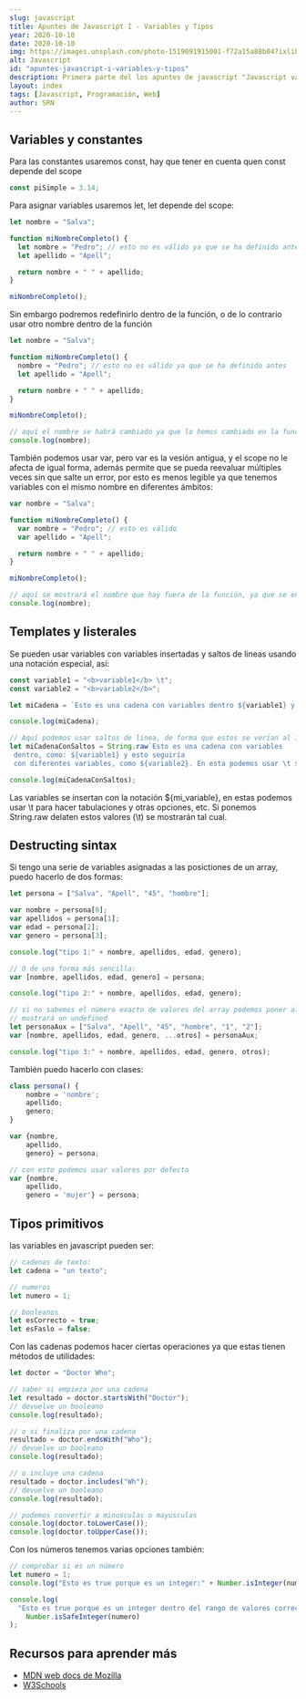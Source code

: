 ```yaml
---
slug: javascript
title: Apuntes de Javascript I - Variables y Tipos
year: 2020-10-10
date: 2020-10-10
img: https://images.unsplash.com/photo-1519091915001-f72a15a88b04?ixlib=rb-1.2.1&ixid=eyJhcHBfaWQiOjEyMDd9
alt: Javascript
id: "apuntes-javascript-i-variables-y-tipos"
description: Primera parte del los apuntes de javascript "Javascript variables y tipos", uso de las variables en javascript y tipos de variables, constantes, templates y literales
layout: index
tags: [Javascript, Programación, Web]
author: SRN
---
```


## Variables y constantes

Para las constantes usaremos const, hay que tener en cuenta quen const depende del scope

```javascript
const piSimple = 3.14;
```

Para asignar variables usaremos let, let depende del scope:

```javascript
let nombre = "Salva";

function miNombreCompleto() {
  let nombre = "Pedro"; // esto no es válido ya que se ha definido antes, se producirá un error
  let apellido = "Apell";

  return nombre + " " + apellido;
}

miNombreCompleto();
```

Sin embargo podremos redefinirlo dentro de la función, o de lo contrario usar otro nombre dentro de la función

```javascript
let nombre = "Salva";

function miNombreCompleto() {
  nombre = "Pedro"; // esto no es válido ya que se ha definido antes
  let apellido = "Apell";

  return nombre + " " + apellido;
}

miNombreCompleto();

// aquí el nombre se habrá cambiado ya que lo hemos cambiado en la función
console.log(nombre);
```

También podemos usar var, pero var es la vesión antigua, y el scope no le afecta de igual forma, además permite que se pueda reevaluar múltiples veces sin que salte un error, por esto es menos legible ya que tenemos variables con el mismo nombre en diferentes ámbitos:

```javascript
var nombre = "Salva";

function miNombreCompleto() {
  var nombre = "Pedro"; // esto es válido
  var apellido = "Apell";

  return nombre + " " + apellido;
}

miNombreCompleto();

// aquí se mostrará el nombre que hay fuera de la función, ya que se entiende que dentro estas usando otra variable
console.log(nombre);
```

## Templates y listerales

Se pueden usar variables con variables insertadas y saltos de lineas usando una notación especial, así:

```javascript
const variable1 = "<b>variable1</b> \t";
const variable2 = "<b>variable2</b>";

let miCadena = `Esto es una cadena con variables dentro ${variable1} y esto seguiría con diferentes ${variable2}`;

console.log(miCadena);

// Aquí podemos usar saltos de linea, de forma que estos se verían al imprimirlos en la web
let miCadenaConSaltos = String.raw`Esto es una cadena con variables
 dentro, como: ${variable1} y esto seguiría
 con diferentes variables, como ${variable2}. En esta podemos usar \t sin que afecte a nada porque tenemos String.raw puesto `;

console.log(miCadenaConSaltos);
```

Las variables se insertan con la notación ${mi_variable}, en estas podemos usar \t para hacer tabulaciones y otras opciones, etc. Si ponemos String.raw delaten estos valores (\t) se mostrarán tal cual.

## Destructing sintax

Si tengo una serie de variables asignadas a las posictiones de un array, puedo hacerlo de dos formas:

```javascript
let persona = ["Salva", "Apell", "45", "hombre"];

var nombre = persona[0];
var apellidos = persona[1];
var edad = persona[2];
var genero = persona[3];

console.log("tipo 1:" + nombre, apellidos, edad, genero);

// O de una forma más sencilla:
var [nombre, apellidos, edad, genero] = persona;

console.log("tipo 2:" + nombre, apellidos, edad, genero);

// si no sabemos el número exacto de valores del array podemos poner al final ...mivariable, que contendrá el resto de valores, sino
// mostrará un undefined
let personaAux = ["Salva", "Apell", "45", "hombre", "1", "2"];
var [nombre, apellidos, edad, genero, ...otros] = personaAux;

console.log("tipo 3:" + nombre, apellidos, edad, genero, otros);
```

También puedo hacerlo con clases:

```javascript
class persona() {
    nombre = 'nombre';
    apellido;
    genero;
}

var {nombre,
    apellido,
    genero} = persona;

// con esto podemos usar valores por defecto
var {nombre,
    apellido,
    genero = 'mujer'} = persona;
```

## Tipos primitivos

las variables en javascript pueden ser:

```javascript
// cadenas de texto:
let cadena = "un texto";

// numeros
let numero = 1;

// booleanos
let esCorrecto = true;
let esFaslo = false;
```

Con las cadenas podemos hacer ciertas operaciones ya que estas tienen métodos de utilidades:

```javascript
let doctor = "Doctor Who";

// saber si empieza por una cadena
let resultado = doctor.startsWith("Doctor");
// devuelve un booleano
console.log(resultado);

// o si finaliza por una cadena
resultado = doctor.endsWith("Who");
// devuelve un booleano
console.log(resultado);

// o incluye una cadena
resultado = doctor.includes("Wh");
// devuelve un booleano
console.log(resultado);

// podemos convertir a minusculas o mayusculas
console.log(doctor.toLowerCase());
console.log(doctor.toUpperCase());
```

Con los números tenemos varias opciones también:

```javascript
// comprobar si es un número
let numero = 1;
console.log("Esto es true porque es un integer:" + Number.isInteger(numero));

console.log(
  "Esto es true porque es un integer dentro del rango de valores correcto de integer para Javascript:" +
    Number.isSafeInteger(numero)
);
```

## Recursos para aprender más

- [MDN web docs de Mozilla](https://developer.mozilla.org)
- [W3Schools](https://www.w3schools.com/js/)
